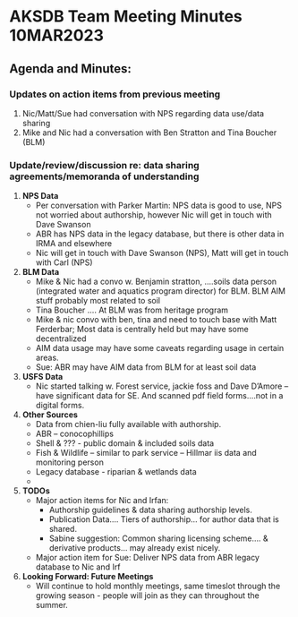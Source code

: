 # AKSDB Team Meeting Minutes 10MAR2023

## Agenda and Minutes: 

### Updates on action items from previous meeting 
1. Nic/Matt/Sue had conversation with NPS regarding data use/data sharing
2. Mike and Nic had a conversation with Ben Stratton and Tina Boucher (BLM)

### Update/review/discussion re: data sharing agreements/memoranda of understanding  
1. **NPS Data**
      - Per conversation with Parker Martin: NPS data is good to use, NPS not worried about authorship, however Nic will get in touch with Dave Swanson
      - ABR has NPS data in the legacy database, but there is other data in IRMA and elsewhere
      - Nic will get in touch with Dave Swanson (NPS), Matt will get in touch with Carl (NPS)
2. **BLM Data**
      - Mike & Nic  had a convo w. Benjamin stratton, ….soils data person (integrated water and aquatics program director) for BLM. BLM AIM stuff probably most related to soil
      - Tina Boucher …. At BLM  was from heritage program
      - Mike & nic convo with ben, tina and need to touch base with Matt Ferderbar; Most data is centrally held but may have some decentralized 
      - AIM data usage may have some caveats regarding usage in certain areas.
      - Sue: ABR may have AIM data from BLM for at least soil data
3. **USFS Data**
      - Nic started talking w. Forest service, jackie foss and Dave D'Amore – have significant data for SE. And scanned pdf field forms….not in a digital forms.
4. **Other Sources**
    - Data from chien-liu fully available with authorship.
    - ABR – conocophillips
    - Shell & ??? - public domain & included soils data
    - Fish & Wildlife – similar to park service – Hillmar iis data and monitoring person
    - Legacy database - riparian  & wetlands data
    - 

5. **TODOs**
    - Major action items for Nic and Irfan: 
      - Authorship guidelines & data sharing authorship levels.
      - Publication Data…. Tiers of authorship… for author data that is shared.
      - Sabine suggestion: Common sharing licensing scheme…. & derivative products… may already exist nicely.
    - Major action item for Sue: Deliver NPS data from ABR legacy database to Nic and Irf

6. **Looking Forward: Future Meetings**
      - Will continue to hold monthly meetings, same timeslot through the growing season - people will join as they can throughout the summer.